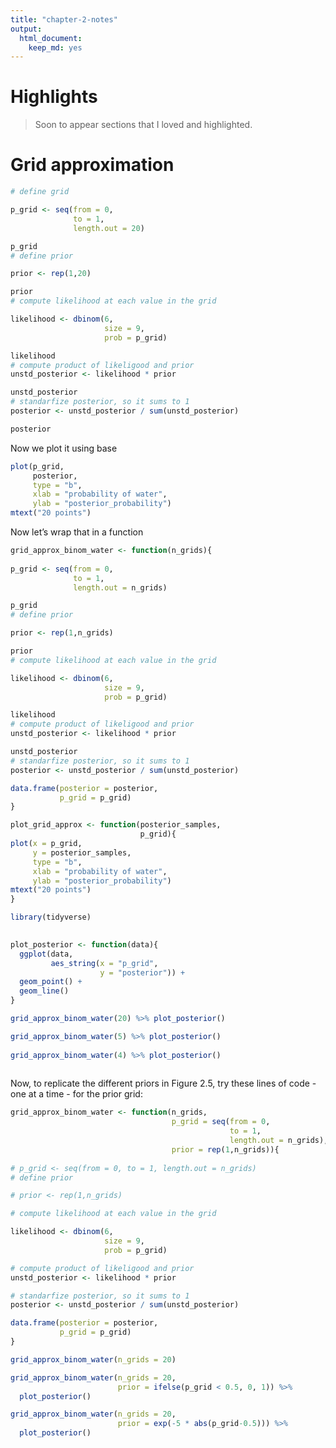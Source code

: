 ```yaml
---
title: "chapter-2-notes"
output: 
  html_document: 
    keep_md: yes
---
```


# Highlights

> Soon to appear sections that I loved and highlighted.

# Grid approximation

```r
# define grid

p_grid <- seq(from = 0, 
              to = 1, 
              length.out = 20)

p_grid
# define prior

prior <- rep(1,20)

prior
# compute likelihood at each value in the grid

likelihood <- dbinom(6, 
                     size = 9, 
                     prob = p_grid)

likelihood
# compute product of likeligood and prior
unstd_posterior <- likelihood * prior

unstd_posterior
# standarfize posterior, so it sums to 1
posterior <- unstd_posterior / sum(unstd_posterior)

posterior
```

Now we plot it using base

```r

plot(p_grid,
     posterior,
     type = "b",
     xlab = "probability of water",
     ylab = "posterior_probability")
mtext("20 points")

```

Now let's wrap that in a function

```r

grid_approx_binom_water <- function(n_grids){
  
p_grid <- seq(from = 0, 
              to = 1, 
              length.out = n_grids)

p_grid
# define prior

prior <- rep(1,n_grids)

prior
# compute likelihood at each value in the grid

likelihood <- dbinom(6, 
                     size = 9, 
                     prob = p_grid)

likelihood
# compute product of likeligood and prior
unstd_posterior <- likelihood * prior

unstd_posterior
# standarfize posterior, so it sums to 1
posterior <- unstd_posterior / sum(unstd_posterior)

data.frame(posterior = posterior,
           p_grid = p_grid)
}

plot_grid_approx <- function(posterior_samples,
                             p_grid){
plot(x = p_grid,
     y = posterior_samples,
     type = "b",
     xlab = "probability of water",
     ylab = "posterior_probability")
mtext("20 points")
}

library(tidyverse)

  
plot_posterior <- function(data){
  ggplot(data,
         aes_string(x = "p_grid",
                    y = "posterior")) + 
  geom_point() + 
  geom_line()
}

grid_approx_binom_water(20) %>% plot_posterior()

grid_approx_binom_water(5) %>% plot_posterior()
  
grid_approx_binom_water(4) %>% plot_posterior()
  

```

Now, to replicate the different priors in Figure 2.5, try these lines of code - one at a time - for the prior grid:

```r


grid_approx_binom_water <- function(n_grids,
                                    p_grid = seq(from = 0, 
                                                 to = 1, 
                                                 length.out = n_grids),
                                    prior = rep(1,n_grids)){
  
# p_grid <- seq(from = 0, to = 1, length.out = n_grids)
# define prior

# prior <- rep(1,n_grids)

# compute likelihood at each value in the grid

likelihood <- dbinom(6, 
                     size = 9, 
                     prob = p_grid)

# compute product of likeligood and prior
unstd_posterior <- likelihood * prior

# standarfize posterior, so it sums to 1
posterior <- unstd_posterior / sum(unstd_posterior)

data.frame(posterior = posterior,
           p_grid = p_grid)
}

grid_approx_binom_water(n_grids = 20)

grid_approx_binom_water(n_grids = 20,
                        prior = ifelse(p_grid < 0.5, 0, 1)) %>%
  plot_posterior()

grid_approx_binom_water(n_grids = 20,
                        prior = exp(-5 * abs(p_grid-0.5))) %>%
  plot_posterior()

```

